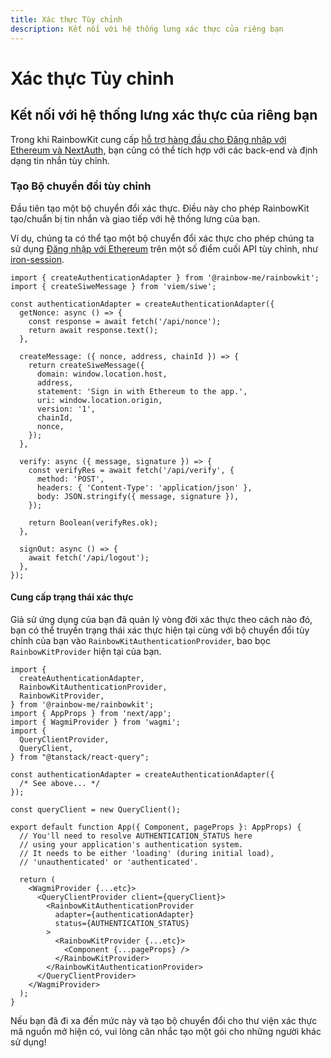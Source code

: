 ```yaml
---
title: Xác thực Tùy chỉnh
description: Kết nối với hệ thống lưng xác thực của riêng bạn
---
```


# Xác thực Tùy chỉnh

## Kết nối với hệ thống lưng xác thực của riêng bạn

Trong khi RainbowKit cung cấp [hỗ trợ hàng đầu cho Đăng nhập với Ethereum và NextAuth,](/docs/authentication#set-up-sign-in-with-ethereum-and-nextauth) bạn cũng có thể tích hợp với các back-end và định dạng tin nhắn tùy chỉnh.

### Tạo Bộ chuyển đổi tùy chỉnh

Đầu tiên tạo một bộ chuyển đổi xác thực. Điều này cho phép RainbowKit tạo/chuẩn bị tin nhắn và giao tiếp với hệ thống lưng của bạn.

Ví dụ, chúng ta có thể tạo một bộ chuyển đổi xác thực cho phép chúng ta sử dụng [Đăng nhập với Ethereum](https://login.xyz) trên một số điểm cuối API tùy chỉnh, như [iron-session](https://github.com/rainbow-me/rainbowkit/tree/main/examples/with-next-siwe-iron-session).

```tsx
import { createAuthenticationAdapter } from '@rainbow-me/rainbowkit';
import { createSiweMessage } from 'viem/siwe';

const authenticationAdapter = createAuthenticationAdapter({
  getNonce: async () => {
    const response = await fetch('/api/nonce');
    return await response.text();
  },

  createMessage: ({ nonce, address, chainId }) => {
    return createSiweMessage({
      domain: window.location.host,
      address,
      statement: 'Sign in with Ethereum to the app.',
      uri: window.location.origin,
      version: '1',
      chainId,
      nonce,
    });
  },

  verify: async ({ message, signature }) => {
    const verifyRes = await fetch('/api/verify', {
      method: 'POST',
      headers: { 'Content-Type': 'application/json' },
      body: JSON.stringify({ message, signature }),
    });

    return Boolean(verifyRes.ok);
  },

  signOut: async () => {
    await fetch('/api/logout');
  },
});
```

#### Cung cấp trạng thái xác thực

Giả sử ứng dụng của bạn đã quản lý vòng đời xác thực theo cách nào đó, bạn có thể truyền trạng thái xác thực hiện tại cùng với bộ chuyển đổi tùy chỉnh của bạn vào `RainbowKitAuthenticationProvider`, bao bọc `RainbowKitProvider` hiện tại của bạn.

```tsx
import {
  createAuthenticationAdapter,
  RainbowKitAuthenticationProvider,
  RainbowKitProvider,
} from '@rainbow-me/rainbowkit';
import { AppProps } from 'next/app';
import { WagmiProvider } from 'wagmi';
import {
  QueryClientProvider,
  QueryClient,
} from "@tanstack/react-query";

const authenticationAdapter = createAuthenticationAdapter({
  /* See above... */
});

const queryClient = new QueryClient();

export default function App({ Component, pageProps }: AppProps) {
  // You'll need to resolve AUTHENTICATION_STATUS here
  // using your application's authentication system.
  // It needs to be either 'loading' (during initial load),
  // 'unauthenticated' or 'authenticated'.

  return (
    <WagmiProvider {...etc}>
      <QueryClientProvider client={queryClient}>
        <RainbowKitAuthenticationProvider
          adapter={authenticationAdapter}
          status={AUTHENTICATION_STATUS}
        >
          <RainbowKitProvider {...etc}>
            <Component {...pageProps} />
          </RainbowKitProvider>
        </RainbowKitAuthenticationProvider>
      </QueryClientProvider>
    </WagmiProvider>
  );
}
```

Nếu bạn đã đi xa đến mức này và tạo bộ chuyển đổi cho thư viện xác thực mã nguồn mở hiện có, vui lòng cân nhắc tạo một gói cho những người khác sử dụng!
